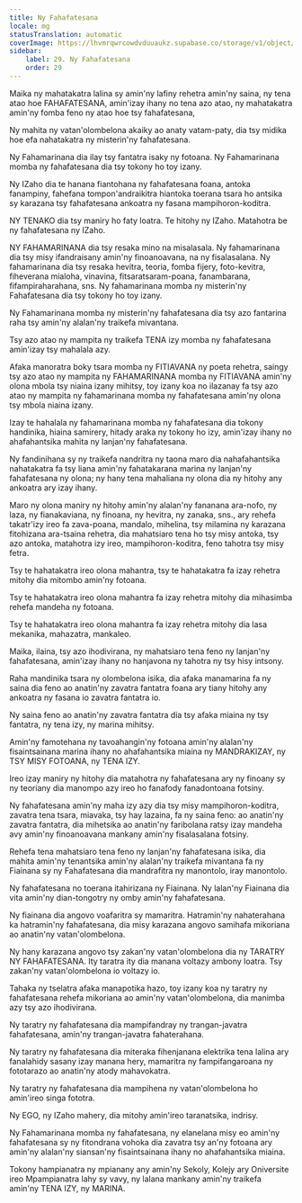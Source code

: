 ```yaml
---
title: Ny Fahafatesana
locale: mg
statusTranslation: automatic
coverImage: https://lhvmrqwrcowdvduuaukz.supabase.co/storage/v1/object/public/strapi-uploads/small_cover-educacion-fundamental.webp-2d51a7828a2b1309555be27f7e2a61a0.webp
sidebar:
    label: 29. Ny Fahafatesana
    order: 29
---
```

Maika ny mahatakatra lalina sy amin'ny lafiny rehetra amin'ny saina, ny tena atao hoe FAHAFATESANA, amin'izay ihany no tena azo atao, ny mahatakatra amin'ny fomba feno ny atao hoe tsy fahafatesana,

Ny mahita ny vatan'olombelona akaiky ao anaty vatam-paty, dia tsy midika hoe efa nahatakatra ny misterin'ny fahafatesana.

Ny Fahamarinana dia ilay tsy fantatra isaky ny fotoana. Ny Fahamarinana momba ny fahafatesana dia tsy tokony ho toy izany.

Ny IZaho dia te hanana fiantohana ny fahafatesana foana, antoka fanampiny, fahefana tompon'andraikitra hiantoka toerana tsara ho antsika sy karazana tsy fahafatesana ankoatra ny fasana mampihoron-koditra.

NY TENAKO dia tsy maniry ho faty loatra. Te hitohy ny IZaho. Matahotra be ny fahafatesana ny IZaho.

NY FAHAMARINANA dia tsy resaka mino na misalasala. Ny fahamarinana dia tsy misy ifandraisany amin'ny finoanoavana, na ny fisalasalana. Ny fahamarinana dia tsy resaka hevitra, teoria, fomba fijery, foto-kevitra, fiheverana mialoha, vinavina, fitsaratsaram-poana, fanambarana, fifampiraharahana, sns. Ny fahamarinana momba ny misterin'ny Fahafatesana dia tsy tokony ho toy izany.

Ny Fahamarinana momba ny misterin'ny fahafatesana dia tsy azo fantarina raha tsy amin'ny alalan'ny traikefa mivantana.

Tsy azo atao ny mampita ny traikefa TENA izy momba ny fahafatesana amin'izay tsy mahalala azy.

Afaka manoratra boky tsara momba ny FITIAVANA ny poeta rehetra, saingy tsy azo atao ny mampita ny FAHAMARINANA momba ny FITIAVANA amin'ny olona mbola tsy niaina izany mihitsy, toy izany koa no ilazanay fa tsy azo atao ny mampita ny fahamarinana momba ny fahafatesana amin'ny olona tsy mbola niaina izany.

Izay te hahalala ny fahamarinana momba ny fahafatesana dia tokony handinika, hiaina samirery, hitady araka ny tokony ho izy, amin'izay ihany no ahafahantsika mahita ny lanjan'ny fahafatesana.

Ny fandinihana sy ny traikefa nandritra ny taona maro dia nahafahantsika nahatakatra fa tsy liana amin'ny fahatakarana marina ny lanjan'ny fahafatesana ny olona; ny hany tena mahaliana ny olona dia ny hitohy any ankoatra ary izay ihany.

Maro ny olona maniry ny hitohy amin'ny alalan'ny fananana ara-nofo, ny laza, ny fianakaviana, ny finoana, ny hevitra, ny zanaka, sns., ary rehefa takatr'izy ireo fa zava-poana, mandalo, mihelina, tsy milamina ny karazana fitohizana ara-tsaina rehetra, dia mahatsiaro tena ho tsy misy antoka, tsy azo antoka, matahotra izy ireo, mampihoron-koditra, feno tahotra tsy misy fetra.

Tsy te hahatakatra ireo olona mahantra, tsy te hahatakatra fa izay rehetra mitohy dia mitombo amin'ny fotoana.

Tsy te hahatakatra ireo olona mahantra fa izay rehetra mitohy dia mihasimba rehefa mandeha ny fotoana.

Tsy te hahatakatra ireo olona mahantra fa izay rehetra mitohy dia lasa mekanika, mahazatra, mankaleo.

Maika, ilaina, tsy azo ihodivirana, ny mahatsiaro tena feno ny lanjan'ny fahafatesana, amin'izay ihany no hanjavona ny tahotra ny tsy hisy intsony.

Raha mandinika tsara ny olombelona isika, dia afaka manamarina fa ny saina dia feno ao anatin'ny zavatra fantatra foana ary tiany hitohy any ankoatra ny fasana io zavatra fantatra io.

Ny saina feno ao anatin'ny zavatra fantatra dia tsy afaka miaina ny tsy fantatra, ny tena izy, ny marina mihitsy.

Amin'ny famotehana ny tavoahangin'ny fotoana amin'ny alalan'ny fisaintsainana marina ihany no ahafahantsika miaina ny MANDRAKIZAY, ny TSY MISY FOTOANA, ny TENA IZY.

Ireo izay maniry ny hitohy dia matahotra ny fahafatesana ary ny finoany sy ny teoriany dia manompo azy ireo ho fanafody fanadontoana fotsiny.

Ny fahafatesana amin'ny maha izy azy dia tsy misy mampihoron-koditra, zavatra tena tsara, miavaka, tsy hay lazaina, fa ny saina feno: ao anatin'ny zavatra fantatra, dia mihetsika ao anatin'ny faribolana ratsy izay mandeha avy amin'ny finoanoavana mankany amin'ny fisalasalana fotsiny.

Rehefa tena mahatsiaro tena feno ny lanjan'ny fahafatesana isika, dia mahita amin'ny tenantsika amin'ny alalan'ny traikefa mivantana fa ny Fiainana sy ny Fahafatesana dia mandrafitra ny manontolo, iray manontolo.

Ny fahafatesana no toerana itahirizana ny Fiainana. Ny lalan'ny Fiainana dia vita amin'ny dian-tongotry ny omby amin'ny fahafatesana.

Ny fiainana dia angovo voafaritra sy mamaritra. Hatramin'ny nahaterahana ka hatramin'ny fahafatesana, dia misy karazana angovo samihafa mikoriana ao anatin'ny vatan'olombelona.

Ny hany karazana angovo tsy zakan'ny vatan'olombelona dia ny TARATRY NY FAHAFATESANA. Ity taratra ity dia manana voltazy ambony loatra. Tsy zakan'ny vatan'olombelona io voltazy io.

Tahaka ny tselatra afaka manapotika hazo, toy izany koa ny taratry ny fahafatesana rehefa mikoriana ao amin'ny vatan'olombelona, dia manimba azy tsy azo ihodivirana.

Ny taratry ny fahafatesana dia mampifandray ny trangan-javatra fahafatesana, amin'ny trangan-javatra fahaterahana.

Ny taratry ny fahafatesana dia miteraka fihenjanana elektrika tena lalina ary fanalahidy sasany izay manana hery, mamaritra ny fampifangaroana ny fototarazo ao anatin'ny atody mahavokatra.

Ny taratry ny fahafatesana dia mampihena ny vatan'olombelona ho amin'ireo singa fototra.

Ny EGO, ny IZaho mahery, dia mitohy amin'ireo taranatsika, indrisy.

Ny Fahamarinana momba ny fahafatesana, ny elanelana misy eo amin'ny fahafatesana sy ny fitondrana vohoka dia zavatra tsy an'ny fotoana ary amin'ny alalan'ny siansan'ny fisaintsainana ihany no ahafahantsika miaina.

Tokony hampianatra ny mpianany any amin'ny Sekoly, Kolejy ary Oniversite ireo Mpampianatra lahy sy vavy, ny lalana mankany amin'ny traikefa amin'ny TENA IZY, ny MARINA.

